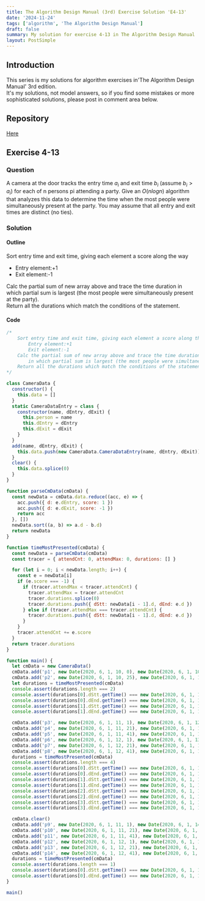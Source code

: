 ```yaml
---
title: The Algorithm Design Manual (3rd) Exercise Solution 'E4-13'
date: '2024-11-24'
tags: ['algorithm', 'The Algorithm Design Manual']
draft: false
summary: My solution for exercise 4-13 in The Algorithm Design Manual
layout: PostSimple
---
```


<TOCInline toc={props.toc} toHeading={5} asDisclosure={true} />

## Introduction

This series is my solutions for algorithm exercises in'The Algorithm Design Manual' 3rd edition.  
It's my solutions, not model answers, so if you find some mistakes or more sophisticated solutions, please post in comment area below.

## Repository

[Here](https://github.com/dede-20191130/tadm-solutions)

## Exercise 4-13

### Question

A camera at the door tracks the entry time $a_i$ and exit time $b_i$ (assume
$b_i > a_i$) for each of n persons pi attending a party. Give an $O(n log n)$ algorithm that analyzes this data to determine the time when the most people were
simultaneously present at the party. You may assume that all entry and exit
times are distinct (no ties).

### Solution

#### Outline

Sort entry time and exit time, giving each element a score along the way

- Entry element:+1
- Exit element:-1

Calc the partial sum of new array above and trace the time duration
in which partial sum is largest (the most people were simultaneously present at the party).  
Return all the durations which match the conditions of the statement.

#### Code

```js
/*
    Sort entry time and exit time, giving each element a score along the way
        Entry element:+1
        Exit element:-1
    Calc the partial sum of new array above and trace the time duration
        in which partial sum is largest (the most people were simultaneously present at the party)
    Return all the durations which match the conditions of the statement.
*/

class CameraData {
  constructor() {
    this.data = []
  }
  static CameraDataEntry = class {
    constructor(name, dEntry, dExit) {
      this.person = name
      this.dEntry = dEntry
      this.dExit = dExit
    }
  }
  add(name, dEntry, dExit) {
    this.data.push(new CameraData.CameraDataEntry(name, dEntry, dExit))
  }
  clear() {
    this.data.splice(0)
  }
}

function parseCmData(cmData) {
  const newData = cmData.data.reduce((acc, e) => {
    acc.push({ d: e.dEntry, score: 1 })
    acc.push({ d: e.dExit, score: -1 })
    return acc
  }, [])
  newData.sort((a, b) => a.d - b.d)
  return newData
}

function timeMostPresented(cmData) {
  const newData = parseCmData(cmData)
  const tracer = { attendCnt: 0, attendMax: 0, durations: [] }

  for (let i = 0; i < newData.length; i++) {
    const e = newData[i]
    if (e.score === -1) {
      if (tracer.attendMax < tracer.attendCnt) {
        tracer.attendMax = tracer.attendCnt
        tracer.durations.splice(0)
        tracer.durations.push({ dStt: newData[i - 1].d, dEnd: e.d })
      } else if (tracer.attendMax === tracer.attendCnt) {
        tracer.durations.push({ dStt: newData[i - 1].d, dEnd: e.d })
      }
    }
    tracer.attendCnt += e.score
  }
  return tracer.durations
}

function main() {
  let cmData = new CameraData()
  cmData.add('p1', new Date(2020, 6, 1, 10, 0), new Date(2020, 6, 1, 10, 20))
  cmData.add('p2', new Date(2020, 6, 1, 10, 25), new Date(2020, 6, 1, 10, 45))
  let durations = timeMostPresented(cmData)
  console.assert(durations.length === 2)
  console.assert(durations[0].dStt.getTime() === new Date(2020, 6, 1, 10, 0).getTime())
  console.assert(durations[0].dEnd.getTime() === new Date(2020, 6, 1, 10, 20).getTime())
  console.assert(durations[1].dStt.getTime() === new Date(2020, 6, 1, 10, 25).getTime())
  console.assert(durations[1].dEnd.getTime() === new Date(2020, 6, 1, 10, 45).getTime())

  cmData.add('p3', new Date(2020, 6, 1, 11, 1), new Date(2020, 6, 1, 12, 0))
  cmData.add('p4', new Date(2020, 6, 1, 11, 21), new Date(2020, 6, 1, 12, 20))
  cmData.add('p5', new Date(2020, 6, 1, 11, 41), new Date(2020, 6, 1, 12, 40))
  cmData.add('p6', new Date(2020, 6, 1, 12, 1), new Date(2020, 6, 1, 13, 0))
  cmData.add('p7', new Date(2020, 6, 1, 12, 21), new Date(2020, 6, 1, 13, 20))
  cmData.add('p8', new Date(2020, 6, 1, 12, 41), new Date(2020, 6, 1, 13, 40))
  durations = timeMostPresented(cmData)
  console.assert(durations.length === 4)
  console.assert(durations[0].dStt.getTime() === new Date(2020, 6, 1, 11, 41).getTime())
  console.assert(durations[0].dEnd.getTime() === new Date(2020, 6, 1, 12, 0).getTime())
  console.assert(durations[1].dStt.getTime() === new Date(2020, 6, 1, 12, 1).getTime())
  console.assert(durations[1].dEnd.getTime() === new Date(2020, 6, 1, 12, 20).getTime())
  console.assert(durations[2].dStt.getTime() === new Date(2020, 6, 1, 12, 21).getTime())
  console.assert(durations[2].dEnd.getTime() === new Date(2020, 6, 1, 12, 40).getTime())
  console.assert(durations[3].dStt.getTime() === new Date(2020, 6, 1, 12, 41).getTime())
  console.assert(durations[3].dEnd.getTime() === new Date(2020, 6, 1, 13, 0).getTime())

  cmData.clear()
  cmData.add('p9', new Date(2020, 6, 1, 11, 1), new Date(2020, 6, 1, 14, 40))
  cmData.add('p10', new Date(2020, 6, 1, 11, 21), new Date(2020, 6, 1, 14, 20))
  cmData.add('p11', new Date(2020, 6, 1, 11, 41), new Date(2020, 6, 1, 14, 0))
  cmData.add('p12', new Date(2020, 6, 1, 12, 1), new Date(2020, 6, 1, 13, 40))
  cmData.add('p13', new Date(2020, 6, 1, 12, 21), new Date(2020, 6, 1, 13, 20))
  cmData.add('p14', new Date(2020, 6, 1, 12, 41), new Date(2020, 6, 1, 13, 0))
  durations = timeMostPresented(cmData)
  console.assert(durations.length === 1)
  console.assert(durations[0].dStt.getTime() === new Date(2020, 6, 1, 12, 41).getTime())
  console.assert(durations[0].dEnd.getTime() === new Date(2020, 6, 1, 13, 0).getTime())
}

main()
```
